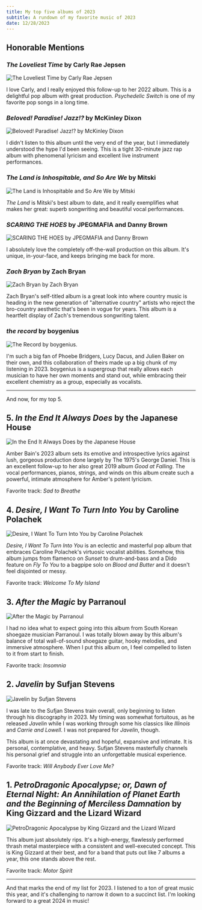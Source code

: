 ```yaml
---
title: My top five albums of 2023
subtitle: A rundown of my favorite music of 2023
date: 12/28/2023
---
```




## Honorable Mentions

### _The Loveliest Time_ by Carly Rae Jepsen

<Image
  height={240}
  src={TheLoveliestTime}
  alt="The Loveliest Time by Carly Rae Jepsen"
/>

I love Carly, and I really enjoyed this follow-up to her 2022 album. This is a delightful pop album with great production.
_Psychedelic Switch_ is one of my favorite pop songs in a long time.

### _Beloved! Paradise! Jazz!?_ by McKinley Dixon

<Image
  height={240}
  src={BelovedParadiseJazz}
  alt="Beloved! Paradise! Jazz!? by McKinley Dixon"
/>

I didn't listen to this album until the very end of the year, but I immediately understood the hype I'd been seeing. This is a tight 30-minute jazz rap album with phenomenal lyricism and excellent live instrument performances.

### _The Land is Inhospitable, and So Are We_ by Mitski

<Image
  height={240}
  src={TheLandIs}
  alt="The Land is Inhospitable and So Are We by Mitski"
/>

_The Land_ is Mitski's best album to date, and it really exemplifies what makes her great: superb songwriting and beautiful vocal performances.

### _SCARING THE HOES_ by JPEGMAFIA and Danny Brown

<Image
  height={240}
  src={ScaringTheHoes}
  alt="SCARING THE HOES by JPEGMAFIA and Danny Brown"
/>

I absolutely love the completely off-the-wall production on this album. It's unique, in-your-face, and keeps bringing me back for more.

### _Zach Bryan_ by Zach Bryan

<Image height={240} src={ZachBryan} alt="Zach Bryan by Zach Bryan" />

Zach Bryan's self-titled album is a great look into where country music is heading in the new generation of "alternative country" artists who reject the bro-country aesthetic that's been in vogue for years. This album is a heartfelt display of Zach's tremendous songwriting talent.

### _the record_ by boygenius

<Image height={240} src={TheRecord} alt="The Record by boygenius." />

I'm such a big fan of Phoebe Bridgers, Lucy Dacus, and Julien Baker on their own, and this collaboration of theirs made up a big chunk of my listening in 2023. boygenius is a supergroup that really allows each musician to have her own moments and stand out, while embracing their excellent chemistry as a group, especially as vocalists.

---

And now, for my top 5.

## 5. _In the End It Always Does_ by the Japanese House

<Image
  height={240}
  src={InTheEndItAlwaysDoes}
  alt="In the End It Always Does by the Japanese House"
/>

Amber Bain's 2023 album sets its emotive and introspective lyrics against lush, gorgeous production done largely by The 1975's George Daniel. This is an excellent follow-up to her also great 2019 album _Good at Falling_. The vocal performances, pianos, strings, and winds on this album create such a powerful, intimate atmosphere for Amber's potent lyricism.

Favorite track: _Sad to Breathe_

## 4. _Desire, I Want To Turn Into You_ by Caroline Polachek

<Image
  height={240}
  src={DesireIWantToTurnIntoYou}
  alt="Desire, I Want To Turn Into You by Caroline Polachek"
/>

_Desire, I Want To Turn Into You_ is an eclectic and masterful pop album that embraces Caroline Polachek's virtuosic vocalist abilities. Somehow, this album jumps from flamenco on _Sunset_ to drum-and-bass and a Dido feature on _Fly To You_ to a bagpipe solo on _Blood and Butter_ and it doesn't feel disjointed or messy.

Favorite track: _Welcome To My Island_

## 3. _After the Magic_ by Parranoul

<Image height={240} src={AfterTheMagic} alt="After the Magic by Parranoul" />

I had no idea what to expect going into this album from South Korean shoegaze musician Parranoul. I was totally blown away by this album's balance of total wall-of-sound shoegaze guitar, hooky melodies, and immersive atmosphere. When I put this album on, I feel compelled to listen to it from start to finish.

Favorite track: _Insomnia_

## 2. _Javelin_ by Sufjan Stevens

<Image height={240} src={Javelin} alt="Javelin by Sufjan Stevens" />

I was late to the Sufjan Stevens train overall, only beginning to listen through his discography in 2023. My timing was somewhat fortuitous, as he released _Javelin_ while I was working through some his classics like _Illinois_ and _Carrie and Lowell_. I was not prepared for _Javelin_, though.

This album is at once devastating and hopeful, expansive and intimate. It is personal, contemplative, and heavy. Sufjan Stevens masterfully channels his personal grief and struggle into an unforgettable musical experience.

Favorite track: _Will Anybody Ever Love Me?_

## 1. _PetroDragonic Apocalypse; or, Dawn of Eternal Night: An Annihilation of Planet Earth and the Beginning of Merciless Damnation_ by King Gizzard and the Lizard Wizard

<Image
  height={240}
  src={PetroDragonicApocalypse}
  alt="PetroDragonic Apocalypse by King Gizzard and the Lizard Wizard"
/>

This album just absolutely rips. It's a high-energy, flawlessly performed thrash metal masterpiece with a consistent and well-executed concept. This is King Gizzard at their best, and for a band that puts out like 7 albums a year, this one stands above the rest.

Favorite track: _Motor Spirit_

---

And that marks the end of my list for 2023. I listened to a ton of great music this year, and it's challenging to narrow it down to a succinct list. I'm looking forward to a great 2024 in music!
